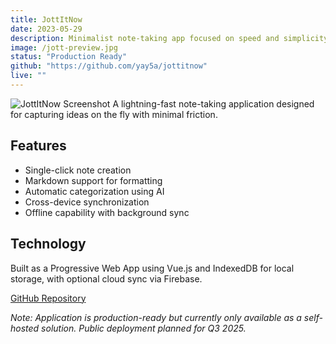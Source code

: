 ```yaml
---
title: JottItNow
date: 2023-05-29
description: Minimalist note-taking app focused on speed and simplicity.
image: /jott-preview.jpg
status: "Production Ready"
github: "https://github.com/yay5a/jottitnow"
live: ""
---
```


![JottItNow Screenshot](/jott-preview.jpg)
A lightning-fast note-taking application designed for capturing ideas on the fly with minimal friction.

## Features

-   Single-click note creation
-   Markdown support for formatting
-   Automatic categorization using AI
-   Cross-device synchronization
-   Offline capability with background sync

## Technology

Built as a Progressive Web App using Vue.js and IndexedDB for local storage, with optional cloud sync via Firebase.

[GitHub Repository](https://github.com/yay5a/jottitnow)

_Note: Application is production-ready but currently only available as a self-hosted solution. Public deployment planned for Q3 2025._
